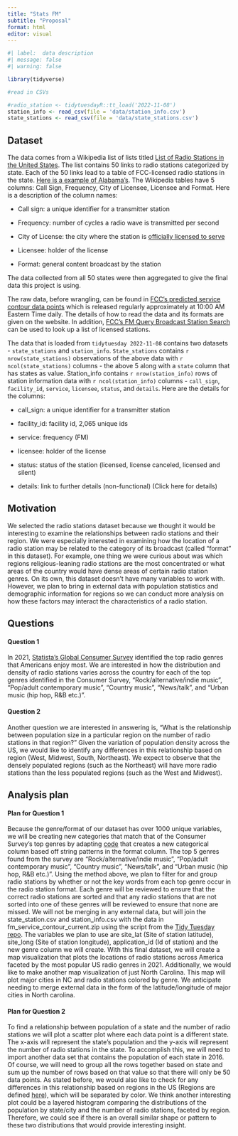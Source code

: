 ```yaml
---
title: "Stats FM"
subtitle: "Proposal"
format: html
editor: visual
---
```


```r
#| label:  data description
#| message: false
#| warning: false

library(tidyverse)

#read in CSVs

#radio_station <- tidytuesdayR::tt_load('2022-11-08')
station_info <- read_csv(file = 'data/station_info.csv')
state_stations <- read_csv(file = 'data/state_stations.csv')
```

## Dataset

The data comes from a Wikipedia list of lists titled [List of Radio Stations in the United States](https://en.wikipedia.org/wiki/Lists_of_radio_stations_in_the_United_States). The list contains 50 links to radio stations categorized by state. Each of the 50 links lead to a table of FCC-licensed radio stations in the state. [Here is a example of Alabama's](https://en.wikipedia.org/wiki/List_of_radio_stations_in_Alabama). The Wikipedia tables have 5 columns: Call Sign, Frequency, City of Licensee, Licensee and Format. Here is a description of the column names:

-   Call sign: a unique identifier for a transmitter station

-   Frequency: number of cycles a radio wave is transmitted per second

-   City of License: the city where the station is [officially licensed to serve](https://en.wikipedia.org/wiki/City_of_license)

-   Licensee: holder of the license

-   Format: general content broadcast by the station

The data collected from all 50 states were then aggregated to give the final data this project is using.

The raw data, before wrangling, can be found in [FCC's predicted service contour data points](https://www.fcc.gov/media/radio/fm-service-contour-data-points) which is released regularly approximately at 10:00 AM Eastern Time daily. The details of how to read the data and its formats are given on the website. In addition, [FCC's FM Query Broadcast Station Search](https://www.fcc.gov/media/radio/fm-query) can be used to look up a list of licensed stations.

The data that is loaded from `tidytuesday 2022-11-08` contains two datasets - `state_stations` and `station_info`. `State_stations` contains `r nrow(state_stations)` observations of the above data with `r ncol(state_stations)` columns - the above 5 along with a `state` column that has states as value. Station_info contains `r nrow(station_info)` rows of station information data with `r ncol(station_info)` columns - `call_sign`, `facility_id`, `service`, `licensee`, `status`, and `details`. Here are the details for the columns:

-   call_sign: a unique identifier for a transmitter station

-   facility_id: facility id, 2,065 unique ids

-   service: frequency (FM)

-   licensee: holder of the license

-   status: status of the station (licensed, license canceled, licensed and silent)

-   details: link to further details (non-functional) (Click here for details)

## Motivation

We selected the radio stations dataset because we thought it would be interesting to examine the relationships between radio stations and their region. We were especially interested in examining how the location of a radio station may be related to the category of its broadcast (called "format" in this dataset). For example, one thing we were curious about was which regions religious-leaning radio stations are the most concentrated or what areas of the country would have dense areas of certain radio station genres. On its own, this dataset doesn't have many variables to work with. However, we plan to bring in external data with population statistics and demographic information for regions so we can conduct more analysis on how these factors may interact the characteristics of a radio station.

## Questions

#### Question 1

In 2021, [Statista's Global Consumer Survey](https://www.statista.com/chart/24877/most-popular-us-radio-content/) identified the top radio genres that Americans enjoy most. We are interested in how the distribution and density of radio stations varies across the country for each of the top genres identified in the Consumer Survey, "Rock/alternative/indie music", "Pop/adult contemporary music", "Country music", "News/talk", and "Urban music (hip hop, R&B etc.)".

#### Question 2

Another question we are interested in answering is, "What is the relationship between population size in a particular region on the number of radio stations in that region?" Given the variation of population density across the US, we would like to identify any differences in this relationship based on region (West, Midwest, South, Northeast). We expect to observe that the densely populated regions (such as the Northeast) will have more radio stations than the less populated regions (such as the West and Midwest).

## Analysis plan

#### Plan for Question 1

Because the genre/format of our dataset has over 1000 unique variables, we will be creating new categories that match that of the Consumer Survey's top genres by adapting [code](https://stackoverflow.com/questions/62396968/how-can-i-group-a-column-based-off-of-a-list-of-string-patterns-in-r) that creates a new categorical column based off string patterns in the format column. The top 5 genres found from the survey are "Rock/alternative/indie music", "Pop/adult contemporary music", "Country music", "News/talk", and "Urban music (hip hop, R&B etc.)". Using the method above, we plan to filter for and group radio stations by whether or not the key words from each top genre occur in the radio station format. Each genre will be reviewed to ensure that the correct radio stations are sorted and that any radio stations that are not sorted into one of these genres will be reviewed to ensure that none are missed. We will not be merging in any external data, but will join the state_station.csv and station_info.csv with the data in fm_service_contour_current.zip using the script from the [Tidy Tuesday repo](https://github.com/rfordatascience/tidytuesday/tree/master/data/2022/2022-11-08). The variables we plan to use are site_lat (Site of station latitude), site_long (Site of station longitude), application_id (Id of station) and the new genre column we will create. With this final dataset, we will create a map visualization that plots the locations of radio stations across America faceted by the most popular US radio genres in 2021. Additionally, we would like to make another map visualization of just North Carolina. This map will plot major cities in NC and radio stations colored by genre. We anticipate needing to merge external data in the form of the latitude/longitude of major cities in North carolina.

#### Plan for Question 2

To find a relationship between population of a state and the number of radio stations we will plot a scatter plot where each data point is a different state. The x-axis will represent the state's population and the y-axis will represent the number of radio stations in the state. To accomplish this, we will need to import another data set that contains the population of each state in 2016. Of course, we will need to group all the rows together based on state and sum up the number of rows based on that value so that there will only be 50 data points. As stated before, we would also like to check for any differences in this relationship based on regions in the US (Regions are defined [here](https://vividmaps.com/regions-united-states/)), which will be separated by color. We think another interesting plot could be a layered histogram comparing the distributions of the population by state/city and the number of radio stations, faceted by region. Therefore, we could see if there is an overall similar shape or pattern to these two distributions that would provide interesting insight.
